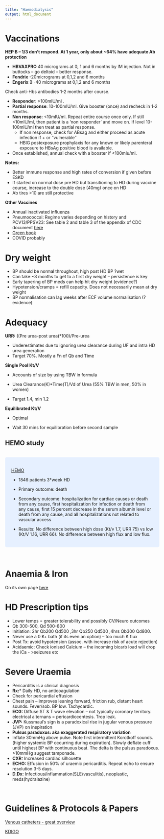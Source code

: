---
title: "Haemodialysis"
output: html_document
---

# Vaccinations

**HEP B – 1/3 don’t respond. At 1 year, only about \~64% have adequate Ab protection**

-   **HBVAXPRO** 40 micrograms at 0, 1 and 6 months by IM injection. Not in buttocks – go deltoid – better response.
-   **Fendrix** -20micrograms at 0,1,2 and 6 months
-   **Engerix** B -40 micrograms at 0,1,2 and 6 months

Check anti-Hbs antibodies 1-2 months after course.

-   **Responder**: \>100mIU/ml .
-   **Partial response**: 10-100mIU/ml. Give booster (once) and recheck in 1-2 months.
-   **Non response**: \<10mIU/ml. Repeat entire course once only. If still \<10mIU/ml, then patient is a ‘non responder’ and move on. If level 10-100mIU/ml then treat as partial response.
    -   If non response, check for ABsag and either proceed as acute infection if + or “vulnerable”
    -   HBIG postexposure prophylaxis for any known or likely parenteral exposure to HBsAg positive blood is available.
-   Once established, annual check with a booster if \<100mIu/ml.

**Notes:**

-   Better immune response and high rates of conversion if given before ESKD
-   If started on normal dose pre HD but transitioning to HD during vaccine course, increase to the double dose (40mg) once on HD
-   Ab tires \>10 are still protective


**Other Vaccines**

-   Annual inactivated influenza
-   Pneumococcal: Regime varies depending on history and PCV13/PPSV23: See table 2 and table 3 of the appendix of CDC document [here](https://www.cdc.gov/dialysis/pdfs/vaccinating_dialysis_patients_and_patients_dec2012.pdf) 
-   [Green book](https://www.gov.uk/government/collections/immunisation-against-infectious-disease-the-green-book#the-green-book)
-   COVID probably

# Dry weight

-   BP should be normal throughout, high post HD BP ?wet
-   Can take \~3 months to get to a first dry weight – persistence is key
-   Early tapering of BP meds can help hit dry weight (evidence?)
-   Hypotension/cramps = refill capacity. Does not necessarily mean at dry weight
-   BP normalisation can lag weeks after ECF volume normalisation (?evidence)

# Adequacy

**URR:** ((Pre urea-post urea)\*100)/Pre-urea

-   Underestimates due to ignoring urea clearance during UF and intra HD urea generation
-   Target 70%. Mostly a Fn of Qb and Time

**Single Pool Kt/V**

-   Accounts of size by using TBW in formula

-   Urea Clearance(K)\*Time(T)/Vd of Urea (55% TBW in men, 50% in women)

-   Target 1.4, min 1.2

**Equilibrated Kt/V**

-   Optimal

-   Wait 30 mins for equilibration before second sample

## HEMO study
<br>
<style>
div.blue { background-color:#e6f0ff; border-radius: 5px; padding: 20px;}
</style>
<div class = "blue">
[HEMO](<https://www.nejm.org/doi/full/10.1056/nejmoa021583>)

-   1846 patients 3\*week HD

-   Primary outcome: death

-   Secondary outcome: hospitalization for cardiac causes or death from any cause, first hospitalization for infection or death from any cause, first 15 percent decrease in the serum albumin level or death from any cause, and all hospitalizations not related to vascular access

-   Results: No difference between high dose (Kt/v 1.7, URR 75) vs low (Kt/V 1.16, URR 66). No difference between high flux and low flux.
</div>
<br>

# Anaemia & Iron

On its own page [here](www.nephromancer.com/anaemia)

# HD Prescription tips

-   Lower temps = greater tolerability and possibly CV/Neuro outcomes
-   Qb 300-500, Qd 500-800
-   Initiation: 2hr Qb200 Qd500 ,3hr Qb250 Qd500 ,4hrs Qb300 Qd800.
-   Never use a 0 K+ bath (if its even an option) – too much K flux
-   Post Tx: avoid hypotension (assoc. with increase risk of acute rejection)
-   Acidaemic: Check ionised Calcium – the incoming bicarb load will drop the iCa - \>seizures etc

# Severe Uraemia

-   Pericarditis is a clinical diagnosis
-   **Rx:*** Daily HD, no anticoagulation
-   Check for pericardial effusion 
-   Chest pain – improves leaning forward, friction rub, distant heart sounds. Fever/sob. BP low. Tachycardic.
-   **ECG:** Diffuse ST & T wave elevation – not typically coronary territory. electrical alternans = pericardiocentesis. Trop leak.
-   **JVP:** Kussmaul's sign is a paradoxical rise in jugular venous pressure (JVP) on inspiration
-   **Pulsus paradoxus: aka exaggerated respiratory variation**
-   Inflate 30mmHg above pulse. Note first intermittent Korotkoff sounds. (higher systemic BP occurring during expiration). Slowly deflate cuff until highest BP with continuous beat. The delta is the pulsus paradoxus. \>10mmHg suggest tamponade.
 -   **CXR:** Increased cardiac silhouette
-   **ECHO:** Effusion in 50% of uraemic pericarditis. Repeat echo to ensure resolution 3-5 days.
-   **D.Dx:** Infectious/inflammation(SLE/vasculitis), neoplastic, meds(hydralazine)


<br>

# Guidelines & Protocols & Papers

[Venous catheters - great overview](https://www.sciencedirect.com/science/article/pii/S2468024921014509)

[KDIGO](https://kdigo.org/guidelines/)



